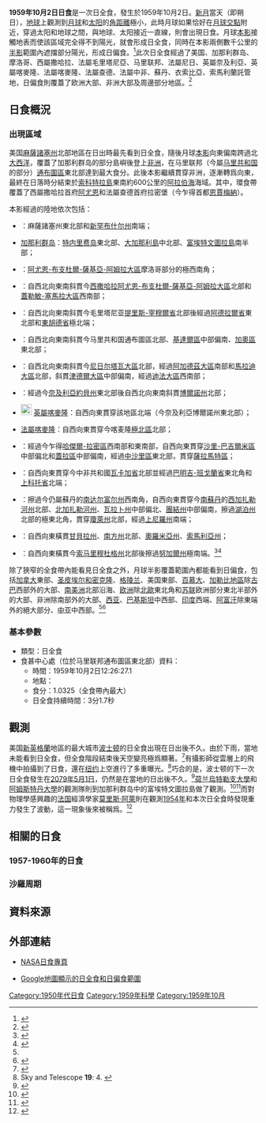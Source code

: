 {{NoteTA
|G1=Toponym
|1=zh-cn:加扎勒; zh-tw:加札爾
}}
{{Infobox Solar eclipse
| Year        = 1959
| Month       = 10
| Day         = 2
| Type        = 日全食
| Image       = SE1959Oct02T.png
| Image size  = 200px
| Image intro = 1959年10月2日日全食路徑圖
  <!--   日食資料   -->
| Gamma       = 0.4207
| Mag         = 1.0325
| Saros       = 143
| Saros total = 72
| Saros seq   = 20
  <!--     食甚     -->
| Duration    = 3分1.7秒
| Location    = [[马里联邦|马里联邦]][[通布圖區|通布圖區]]東北部
| Coords      = {{coord|20|25.5|N|1|25.9|W}}
| Width       = 120.4公里
  <!--   開始時間   -->
| Partial     = 
| Start type  = 
| Centre      = 
| Greatest    = 12:26:27.1
  <!--     倒數     -->
| hour        = 12
| minute      = 26
| second      = 27
| Duration_s  = 
}}
'''1959年10月2日日食'''是一次日全食，發生於1959年10月2日。[[新月|新月]]當天（即朔日），[[地球|地球]]上觀測到[[月球|月球]]和[[太阳|太阳]]的[[角距離|角距離]]極小，此時月球如果恰好在[[月球交點|月球交點]]附近，穿過太阳和地球之間，與地球、太阳接近一直線，則會出現日食。月球[[本影|本影]]接觸地表而使該區域完全得不到陽光，就會形成日全食，同時在本影兩側數千公里的[[半影|半影]]範圍內遮擋部分陽光，形成日偏食。<ref name="astron">{{cite web|author=樊忠玉|title=日（月）食|url=http://www.astron.ac.cn/bencandy-51-1630-1.htm|publisher=中国天文科普网|accessdate=2016-04-07|archive-date=2014-09-17|archive-url=https://web.archive.org/web/20140917080048/http://www.astron.ac.cn/bencandy-51-1630-1.htm|dead-url=no}}</ref>此次日全食經過了美国、加那利群岛、摩洛哥、西屬撒哈拉、法屬毛里塔尼亞、马里联邦、法屬尼日、英屬奈及利亞、英屬喀麥隆、法屬喀麥隆、法屬查德、法屬中非、蘇丹、衣索比亞、索馬利蘭託管地，日偏食則覆蓋了欧洲大部、非洲大部及周邊部分地區。<ref name="NASAGIF">{{cite web|author=Fred Espenak|title=Total Solar Eclipse of 1959 Oct 02|url=http://eclipse.gsfc.nasa.gov/SEplot/SEplot1951/SE1959Oct02T.GIF|publisher=NASA Eclipse Web Site|accessdate=2016-04-07|archive-url=https://web.archive.org/web/20160304070909/http://eclipse.gsfc.nasa.gov/SEplot/SEplot1951/SE1959Oct02T.GIF|archive-date=2016-03-04|dead-url=yes}}{{en}}</ref>

== 日食概況 ==
=== 出現區域 ===
美国[[麻薩諸塞州|麻薩諸塞州]]北部地區在日出時最先看到日全食，隨後月球[[本影|本影]]向東偏南跨過北[[大西洋|大西洋]]，覆蓋了加那利群岛的部分島嶼後登上[[非洲|非洲]]，在马里联邦（今屬[[马里共和国|马里共和国]]的部分）[[通布圖區|通布圖區]]東北部達到最大食分。此後本影繼續貫穿非洲，逐漸轉爲向東，最終在日落時分結束於[[索科特拉島|索科特拉島]]東南約600公里的[[阿拉伯海|阿拉伯海]]海域。其中，環食帶覆蓋了西屬撒哈拉首府[[阿尤恩|阿尤恩]]和法屬查德首府拉密堡（今乍得首都[[恩賈梅納|恩賈梅納]]）。

本影經過的陸地依次包括：
*{{flag|USA|1959}}：麻薩諸塞州東北部和[[新罕布什尔州|新罕布什尔州]]南端；
*{{flagicon|ESP|1945}} [[加那利群岛|加那利群岛]]：[[特内里费岛|特内里费岛]]東北部、[[大加那利島|大加那利島]]中北部、[[富埃特文圖拉島|富埃特文圖拉島]]南半部；
*{{MAR}}：[[阿尤恩-布支杜爾-薩基亞-阿姆拉大區|阿尤恩-布支杜爾-薩基亞-阿姆拉大區]]摩洛哥部分的極西南角；
*{{flag|Spanish Sahara}}：自西北向東南斜貫今[[西撒哈拉|西撒哈拉]][[阿尤恩-布支杜爾-薩基亞-阿姆拉大區|阿尤恩-布支杜爾-薩基亞-阿姆拉大區]]北部和[[蓋勒敏-塞馬拉大區|蓋勒敏-塞馬拉大區]]西南部；
*{{flagicon|MRT|1959}} {{link-en|茅利塔尼亞殖民地|Colonial Mauritania|法屬茅利塔尼亞}}：自西北向東南斜貫今毛里塔尼亚[[提里斯-宰穆爾省|提里斯-宰穆爾省]]北部後經過[[阿德拉爾省_(毛里塔尼亞)|阿德拉爾省]]東北部和[[東胡德省|東胡德省]]極北端；
*{{flag|Mali Federation}}：自西北向東南斜貫今马里共和国通布圖區北部、[[基達爾區|基達爾區]]中部偏南、[[加奧區|加奧區]]東北部；
*{{flagicon|FRA}} {{link-en|尼日殖民地|Colony of Niger|法屬尼日}}：自西北向東南斜貫今[[尼日尔|尼日尔]][[塔瓦大區|塔瓦大區]]北部，經過[[阿加德茲大區|阿加德茲大區]]南部和[[馬拉迪大區|馬拉迪大區]]北部，斜貫[[津德爾大區|津德爾大區]]中部偏南，經過[[迪法大區|迪法大區]]西南部；
*{{flagicon|NGR|colonial}} {{link-en|英屬奈及利亞|Colonial Nigeria}}：經過今[[奈及利亞|奈及利亞]][[約貝州|約貝州]]東北部後自西北向東南斜貫[[博爾諾州|博爾諾州]]北部；
*[[File:British_Cameroon_Flag.svg|22px]] [[英屬喀麥隆|英屬喀麥隆]]：自西向東貫穿該地區北端（今奈及利亞博爾諾州東北部）；
*{{flagicon|CMR|1957}} [[喀麥隆殖民地|法屬喀麥隆]]：自西向東貫穿今喀麦隆[[極北區|極北區]]北部；
*{{flagicon|TCD}} {{link-en|法屬查德|French Chad}}：經過今乍得[[哈傑爾-拉密區|哈傑爾-拉密區]]西南部和東南部，自西向東貫穿[[沙里-巴吉爾米區|沙里-巴吉爾米區]]中部偏北和[[蓋拉區|蓋拉區]]中部偏南，經過[[中沙里區|中沙里區]]東北部，貫穿[[薩拉馬特區|薩拉馬特區]]；
*{{flag|CAF|name=法屬中非}}：自西向東貫穿今中非共和國[[瓦卡加省|瓦卡加省]]北部並經過[[巴明吉-班戈蘭省|巴明吉-班戈蘭省]]東北角和[[上科托省|上科托省]]北端；
*{{flag|SDN|1956}}：擦過今仍屬蘇丹的[[南达尔富尔州|南达尔富尔州]]西南角，自西向東貫穿今[[南蘇丹|南蘇丹]]的[[西加扎勒河州|西加扎勒河州]]北部、[[北加扎勒河州|北加扎勒河州]]、[[瓦拉卜州|瓦拉卜州]]中部偏北、[[團結州|團結州]]中部偏南，擦過[[湖泊州|湖泊州]]北部的極東北角，貫穿[[瓊萊州|瓊萊州]]北部，經過[[上尼羅州|上尼羅州]]南端；
*{{flag|Ethiopian Empire|name=衣索比亞}}：自西向東橫貫[[甘貝拉州|甘貝拉州]]、[[南方州|南方州]]北部、[[奧羅米亞州|奧羅米亞州]]、[[索馬利亞州|索馬利亞州]]；
*{{flagicon|ITA}} {{link-en|索馬利蘭託管地|Trust Territory of Somaliland}}：自西向東橫貫今[[索马里|索马里]][[穆杜格州|穆杜格州]]北部後擦過[[努加爾州|努加爾州]]極南端。<ref>{{cite web|author=Fred Espenak|title=Total Solar Eclipse of 1959 Oct 02 - Google Maps and Solar Eclipse Paths|url=http://eclipse.gsfc.nasa.gov/SEgoogle/SEgoogle1951/SE1959Oct02Tgoogle.html|publisher=NASA Eclipse Web Site|accessdate=2016-04-07|archive-url=https://web.archive.org/web/20160304205822/http://eclipse.gsfc.nasa.gov/SEgoogle/SEgoogle1951/SE1959Oct02Tgoogle.html|archive-date=2016-03-04|dead-url=yes}}{{en}}</ref><ref>{{cite web|author=Xavier M. Jubier|title=Eclipse Totale de Soleil du 2 octobre 1959 - Cartographie Interactive Google (1959 October 2 Total Solar Eclipse - Interactive Google Map)|url=http://xjubier.free.fr/site_pages/solar_eclipses/xSE_GoogleMap3.php?Ecl=+19591002|accessdate=2016-04-07|archive-date=2017-03-05|archive-url=https://web.archive.org/web/20170305011256/http://xjubier.free.fr/site_pages/solar_eclipses/xSE_GoogleMap3.php?Ecl=+19591002|dead-url=no}}{{fr}}{{en}}</ref>

除了狹窄的全食帶內能看見日全食之外，月球半影覆蓋範圍內都能看到日偏食，包括[[加拿大|加拿大]]東部、[[圣皮埃尔和密克隆|圣皮埃尔和密克隆]]、[[格陵兰|格陵兰]]、美国東部、[[百慕大|百慕大]]、[[加勒比地區|加勒比地區]]除[[古巴|古巴]]西部外的大部、[[南美洲|南美洲]]北部沿海、[[欧洲|欧洲]]除[[北歐|北歐]]東北角和[[苏联|苏联]]欧洲部分東北半部外的大部、非洲除南部外的大部、[[西亚|西亚]]、[[巴基斯坦|巴基斯坦]]中西部、[[印度|印度]]西端、[[阿富汗王國|阿富汗]]除東端外的絕大部分、[[中亚|中亚]]中西部。<ref name="NASAGIF"/><ref>{{cite web|author=Fred Espenak|title=Catalog of Solar Eclipses (1901 to 2000)|url=http://eclipse.gsfc.nasa.gov/SEcat5/SE1901-2000.html|publisher=NASA Eclipse Web Site|accessdate=2016-04-07|archive-date=2008-08-29|archive-url=https://web.archive.org/web/20080829151131/http://eclipse.gsfc.nasa.gov/SEcat5/SE1901-2000.html|dead-url=no}}{{en}}</ref>

=== 基本參數 ===
{{NoteUTC}}
* 類型：日全食
* 食甚中心處（位於马里联邦通布圖區東北部）資料：
** 時間：1959年10月2日12:26:27.1
** 地點：{{coord|20|25.5|N|1|25.9|W}}
** 食分：1.0325（全食帶內最大）
** 日全食持續時間：3分1.7秒

== 觀測 ==
美国[[新英格蘭|新英格蘭]]地區的最大城市[[波士顿|波士顿]]的日全食出現在日出後不久。由於下雨，當地未能看到日全食，但全食階段結束後天空變亮極爲顯著。<ref>{{cite journal|author=Margaret W. Mayall|title=Variable Star Notes|journal=Journal of the Royal Astronomical Society of Canada|url=http://adsabs.harvard.edu/full/1960JRASC..54...43M|volume=54|pages=43-48|accessdate=2016-04-08|archive-date=2018-03-06|archive-url=https://web.archive.org/web/20180306191541/http://adsabs.harvard.edu/full/1960JRASC..54...43M|dead-url=no}}{{en}}</ref>有攝影師從雲層上的飛機中拍攝到了日食，還在[[纽约|纽约]]上空進行了多重曝光。<ref>Sky and Telescope '''19''': 4. {{en}}</ref>巧合的是，波士顿的下一次日全食發生在[[2079年5月1日日食|2079年5月1日]]，仍然是在當地的日出後不久。<ref>{{cite web|author=Joe Rao|title=The Shadowy Details of Today's Solar Eclipse|url=http://www.space.com/spacewatch/050408_solar_eclipse.html|publisher=Space.com|date=2005-04-08|accessdate=2016-04-08|archive-date=2010-08-08|archive-url=https://web.archive.org/web/20100808175327/http://www.space.com/spacewatch/050408_solar_eclipse.html|dead-url=no}}{{en}}</ref>[[荷兰|荷兰]][[烏特勒支大學|烏特勒支大學]]和[[阿姆斯特丹大學|阿姆斯特丹大學]]的觀測隊則到加那利群岛中的富埃特文圖拉島做了觀測。<ref>{{cite web|title=Utrecht eclipse expedities|url=http://www.staff.science.uu.nl/~rutte101/Utrecht_eclipse.html|accessdate=2016-04-08|archive-date=2016-04-24|archive-url=https://web.archive.org/web/20160424225740/http://www.staff.science.uu.nl/~rutte101/Utrecht_eclipse.html|dead-url=no}}{{nl}}</ref><ref>{{cite journal|author=Houtgast, J.|title=Report of the Netherlands expedition for the observation of the total solar eclipse on october 2, 1959|journal=Proceedings of the Royal Netherlands Academy of Arts and Sciences|volume=63|number=5|page=611|year=1960}}{{en}}</ref>而對物理學感興趣的[[法国|法国]]經濟學家[[莫里斯·阿萊|莫里斯·阿萊]]則在觀測[[1954年6月30日日食|1954年]]和本次日全食時發現重力發生了波動，這一現象後來被稱爲{{link-en|阿萊效應|Allais effect}}。<ref>{{Cite journal|first=Maurice |last=Allais |title=Should the Laws of Gravitation be Reconsidered? |journal=Aero/Space Engineering |volume=9 |pages=46–55 |date=1959}}{{en}}</ref>

== 相關的日食 ==
=== 1957-1960年的日食 ===
{{Solar eclipse set 1957-1960}}

=== 沙羅周期 ===
{{Solar Saros series 143}}

== 資料來源 ==
{{reflist}}

== 外部連結 ==
{{日食主題}}
* [http://eclipse.gsfc.nasa.gov/solar.html NASA日食專頁]{{Wayback|url=http://eclipse.gsfc.nasa.gov/solar.html |date=20190108200537 }}{{en}}
{{Solar eclipse NASA reference|1951/SE1959Oct02T}}
* [http://xjubier.free.fr/site_pages/solar_eclipses/xSE_GoogleMap3.php?Ecl=+19591002 Google地圖顯示的日全食和日偏食範圍]{{Wayback|url=http://xjubier.free.fr/site_pages/solar_eclipses/xSE_GoogleMap3.php?Ecl=+19591002 |date=20170305011256 }}{{fr}}{{en}}

{{Solar eclipses
|nature=日全食
|previous=[[1959年4月8日日食|1959年4月8日日食]]
|natureprevious=日環食
|next=[[1960年3月27日日食|1960年3月27日日食]]
|naturenext=日偏食
|previoussamenature=[[1958年10月12日日食|1958年10月12日日食]]
|nextsamenature=[[1961年2月15日日食|1961年2月15日日食]]
}}
{{日食}}

[[Category:1950年代日食|Category:1950年代日食]]
[[Category:1959年科學|Category:1959年科學]]
[[Category:1959年10月|Category:1959年10月]]